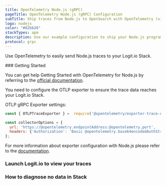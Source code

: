 ```yaml
---
title: OpenTelemetry Node.js (gRPC)
pageTitle: OpenTelemetry Node.js (gRPC) Configuration
subTitle: Ship traces from Node.js to OpenSearch with OpenTelemetry (via gRPC)
logo: nodejs
color: "#82bb26"
stackTypes: apm
description: Use our example configuration to ship your Node.js program traces to OpenSearch. Send Node.js program traces to your Logit.io stacks.
protocol: grpc
---
```


Use OpenTelemetry to easily send Node.js traces to your Logit.io Stack.

<Steps>
  ### Getting Started

  You can get help Getting Started with OpenTelemetry for Node.js by referring to the 
  [official documentation](https://opentelemetry.io/docs/instrumentation/js/getting-started/). 
  
  You need to configure the OTLP exporter to ensure the trace data reaches your Logit.io Stack.
  
  OTLP gRPC Exporter settings:

  ```js copy showLineNumbers /@opentelemetry.protocol/ /@opentelemetry.endpointAddress/ /@opentelemetry.port/ /@opentelemetry.base64encodedAuthString/
  const { OTLPTraceExporter } =  require('@opentelemetry/exporter-trace-otlp-@opentelemetry.protocol');

  const collectorOptions = {
    url: 'https://@opentelemetry.endpointAddress:@opentelemetry.port',
    headers: {'Authorization': 'Basic @opentelemetry.base64encodedAuthString'}
  };
  ```

  For more information about exporter configuration with Node.js 
  please refer to the [documentation](https://opentelemetry.io/docs/instrumentation/js/exporters/).

  ### Launch Logit.io to view your traces

  <LaunchStack utmMedium="apm" utmCampaign="nodejs" source="apm_nodejs_grpc" />

  ### How to diagnose no data in Stack

  <DiagnoseNoData />
</Steps>